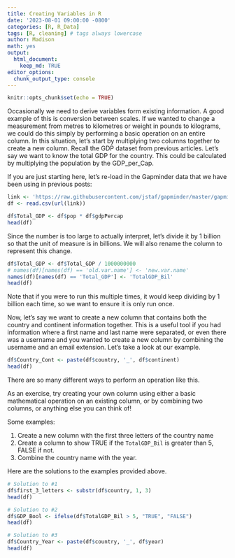 ```yaml
---
title: Creating Variables in R
date: '2023-08-01 09:00:00 -0800'
categories: [R, R_Data]
tags: [R, cleaning] # tags always lowercase
author: Madison
math: yes
output:
  html_document:
    keep_md: TRUE
editor_options:
  chunk_output_type: console
---
```


```r
knitr::opts_chunk$set(echo = TRUE)
```


Occasionally we need to derive variables form existing information. A good example of this is conversion between scales. If we wanted to change a measurement from metres to kilometres or weight in pounds to kilograms, we could do this simply by performing a basic operation on an entire column. In this situation, let’s start by multiplying two columns together to create a new column. Recall the GDP dataset from previous articles. Let’s say we want to know the total GDP for the country. This could be calculated by multiplying the population by the GDP_per_Cap.

If you are just starting here, let’s re-load in the Gapminder data that we have been using in previous posts:

```r
link <- 'https://raw.githubusercontent.com/jstaf/gapminder/master/gapminder/gapminder.csv'
df <- read.csv(url(link))
```

```r
df$Total_GDP <- df$pop * df$gdpPercap
head(df)
```

Since the number is too large to actually interpret, let’s divide it by 1 billion so that the unit of measure is in billions. We will also rename the column to represent this change.

```r
df$Total_GDP <- df$Total_GDP / 1000000000
# names(df)[names(df) == 'old.var.name'] <- 'new.var.name'
names(df)[names(df) == 'Total_GDP'] <- 'TotalGDP_Bil'
head(df)
```

Note that if you were to run this multiple times, it would keep dividing by 1 billion each time, so we want to ensure it is only run once.

Now, let’s say we want to create a new column that contains both the country and continent information together. This is a useful tool if you had information where a first name and last name were separated, or even there was a username and you wanted to create a new column by combining the username and an email extension. Let’s take a look at our example.

```r
df$Country_Cont <- paste(df$country, '_', df$continent)
head(df)
```

There are so many different ways to perform an operation like this.

As an exercise, try creating your own column using either a basic mathematical operation on an existing column, or by combining two columns, or anything else you can think of!

Some examples:

1. Create a new column with the first three letters of the country name
2. Create a column to show TRUE if the `TotalGDP_Bil` is greater than 5, FALSE if not.
3. Combine the country name with the year.

Here are the solutions to the examples provided above.

```r
# Solution to #1
df$first_3_letters <- substr(df$country, 1, 3)
head(df)
```

```r
# Solution to #2
df$GDP_Bool <- ifelse(df$TotalGDP_Bil > 5, "TRUE", "FALSE")
head(df)
```

```r
# Solution to #3
df$Country_Year <- paste(df$country, '_', df$year)
head(df)
```
